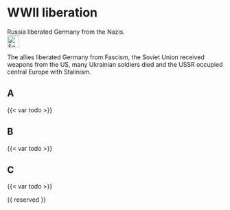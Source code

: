 # WWII liberation {#sec-ww2-liberation}

::: {.callout-caution title="Myth"}
Russia liberated Germany from the Nazis.
[<br>![Search for topic in EUvsDisinfo](../all_common_img/EUvsDisinfo_400x240.jpg){height=2em}](https://euvsdisinfo.eu/disinformation-cases/?text=WWII%20(liberation%7Cliberate)&sort=relevance)
:::

::: {.callout-tip title="Truth"}
The allies liberated Germany from Fascism, the Soviet Union received weapons from the US, many Ukrainian soldiers died and the USSR occupied central Europe with Stalinism.
:::

## A

{{< var todo >}}

## B

{{< var todo >}}

## C

{{< var todo >}}

{{ reserved }}
